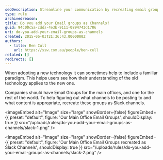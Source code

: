 ```yaml
---
seoDescription: Streamline your communication by recreating email groups as Slack channels, ensuring effective posting and content sharing.
type: rule
archivedreason:
title: Do you add your Email groups as Channels?
guid: 94c00c5a-cdda-4e3b-9111-0894743d1706
uri: do-you-add-your-email-groups-as-channels
created: 2015-06-03T21:36:43.0000000Z
authors:
  - title: Ben Cull
    url: https://ssw.com.au/people/ben-cull
related: []
redirects: []
---
```


When adopting a new technology it can sometimes help to include a familiar paradigm. This helps users see how their understanding of the old technology applies to the new one.

Companies should have Email Groups for the main offices, and one for the rest of the world. To help figuring out what channels to be posting to and what content is appropriate, recreate these groups as Slack channels.

<imageEmbed
  alt="Image"
  size="large"
  showBorder={false}
  figureEmbed={{
    preset: "default",
    figure: 'Our Main Office Email Groups',
    shouldDisplay: true
  }}
  src="/uploads/rules/do-you-add-your-email-groups-as-channels/slack-1.png"
/>


<imageEmbed
  alt="Image"
  size="large"
  showBorder={false}
  figureEmbed={{
    preset: "default",
    figure: 'Our Main Office Email Groups recreated as Slack Channels',
    shouldDisplay: true
  }}
  src="/uploads/rules/do-you-add-your-email-groups-as-channels/slack-2.png"
/>